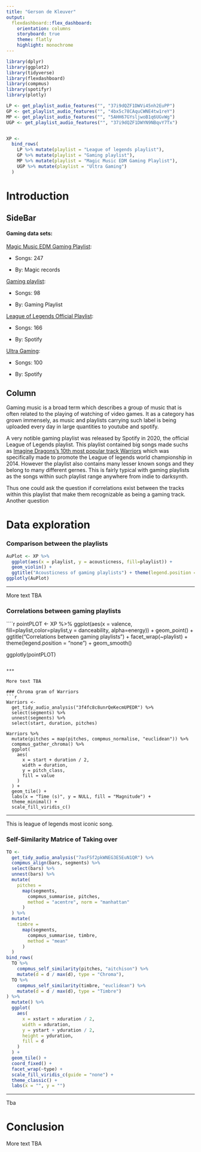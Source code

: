 ```yaml
---
title: "Gerson de Kleuver"
output: 
  flexdashboard::flex_dashboard:
    orientation: columns
    storyboard: true
    theme: flatly
    highlight: monochrome
---
```


```r
library(dplyr)
library(ggplot2)
library(tidyverse)
library(flexdashboard)
library(compmus)
library(spotifyr)
library(plotly)

LP <- get_playlist_audio_features("", "37i9dQZF1DWVi45nh2EuPP")
GP <- get_playlist_audio_features("", "4bx5c78CAquCWNE4tw1reY")
MP <- get_playlist_audio_features("", "5AHH67GYsljwoB1q6UGvWg")
UGP <- get_playlist_audio_features("", "37i9dQZF1DWYN9NBqvY7Tx")


XP <-
  bind_rows(
    LP %>% mutate(playlist = "League of legends playlist"),
    GP %>% mutate(playlist = "Gaming playlist"),
    MP %>% mutate(playlist = "Magic Music EDM Gaming Playlist"),
    UGP %>% mutate(playlist = "Ultra Gaming")
  )

```

Introduction
============

SideBar {.sidebar}
--------------

#### Gaming data sets:


[Magic Music EDM Gaming Playlist](https://open.spotify.com/playlist/5AHH67GYsljwoB1q6UGvWg?si=01c590f404924c96):

* Songs: 247 

* By: Magic records

[Gaming playlist](https://open.spotify.com/playlist/4bx5c78CAquCWNE4tw1reY?si=8b1700cc937d4d1d):

* Songs: 98

* By: Gaming Playlist

[League of Legends Official Playlist](https://open.spotify.com/playlist/37i9dQZF1DWVi45nh2EuPP?si=2829a0729b984f8e):

* Songs: 166

* By: Spotify


[Ultra Gaming](https://open.spotify.com/playlist/37i9dQZF1DWYN9NBqvY7Tx):

* Songs: 100

* By: Spotify



Column
--------------
Gaming music is a broad term which describes a group of music that is often related to the playing of watching of video games. It as a category has grown immensely, as music and playlists carrying such label is being uploaded every day in large quantities to youtube and spotify.
  
  A very notible gaming playlist was released by Spotify in 2020, the official League of Legends playlist. This playlist contained big songs made suchs as [Imagine Dragons's 10th most popular track Warriors](https://open.spotify.com/track/1sWeSMifj6Z6kZyI6z3bRc?si=39a6e0d8cd244d30) which was specifically made to promote the League of legends world championship in 2014. However the playlist also contains many lesser known songs and they belong to many different gernes. This is fairly typical with gaming playlists as the songs within such playlist range anywhere from indie to darksynth. 
  
  Thus one could ask the question if correlations exist between the tracks within this playlist that make them recognizable as being a gaming track. Another question 




Data exploration {.storyboard}
===============
### Comparison between the playlists

``` r
AuPlot <- XP %>%
  ggplot(aes(x = playlist, y = acousticness, fill=playlist)) +
  geom_violin() +
  ggtitle("Acousticness of gaming playlists") + theme(legend.position = "none") 
ggplotly(AuPlot)
```
***

More text TBA


### Correlations between gaming playlists
````r

pointPLOT <- XP %>%
  ggplot(aes(x = valence, fill=playlist,color=playlist,y = danceability, alpha=energy)) +
  geom_point() +
  ggtitle("Correlations between gaming playlists") +
  facet_wrap(~playlist) + theme(legend.position = "none") +
  geom_smooth()
                                
ggplotly(pointPLOT)
```

***

More text TBA

### Chroma gram of Warriors
```r
Warriors <-
  get_tidy_audio_analysis("3f4fc8c8unrQeKecmUPEDR") %>%
  select(segments) %>%
  unnest(segments) %>%
  select(start, duration, pitches)

Warriors %>%
  mutate(pitches = map(pitches, compmus_normalise, "euclidean")) %>%
  compmus_gather_chroma() %>% 
  ggplot(
    aes(
      x = start + duration / 2,
      width = duration,
      y = pitch_class,
      fill = value
    )
  ) +
  geom_tile() +
  labs(x = "Time (s)", y = NULL, fill = "Magnitude") +
  theme_minimal() +
  scale_fill_viridis_c()
```

***

This is league of legends most iconic song.



### Self-Similarity Matrice of Taking over

```r
TO <-
  get_tidy_audio_analysis("7asFSf2pkWNEG3E5EuN1QR") %>%
  compmus_align(bars, segments) %>%
  select(bars) %>%
  unnest(bars) %>%
  mutate(
    pitches =
      map(segments,
        compmus_summarise, pitches,
        method = "acentre", norm = "manhattan"
      )
  ) %>%
  mutate(
    timbre =
      map(segments,
        compmus_summarise, timbre,
        method = "mean"
      )
  )
bind_rows(
  TO %>%
    compmus_self_similarity(pitches, "aitchison") %>%
    mutate(d = d / max(d), type = "Chroma"),
  TO %>%
    compmus_self_similarity(timbre, "euclidean") %>%
    mutate(d = d / max(d), type = "Timbre")
) %>%
  mutate() %>%
  ggplot(
    aes(
      x = xstart + xduration / 2,
      width = xduration,
      y = ystart + yduration / 2,
      height = yduration,
      fill = d
    )
  ) +
  geom_tile() +
  coord_fixed() +
  facet_wrap(~type) +
  scale_fill_viridis_c(guide = "none") +
  theme_classic() +
  labs(x = "", y = "")

```

***

Tba


Conclusion
============

More text TBA